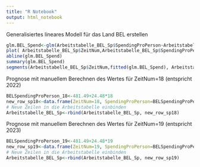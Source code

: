 ```yaml
---
title: "R Notebook"
output: html_notebook
---
```

Generalisiertes lineares Modell für das Land BEL erstellen
```r
glm.BEL_Spend<-glm(Arbeitstabelle_BEL_Sp$SpendingProPerson~Arbeitstabelle_BEL_Sp$ZeitNum)
plot( Arbeitstabelle_BEL_Sp$ZeitNum,Arbeitstabelle_BEL_Sp$SpendingProPerson)
abline(glm.BEL_Spend)
summary(glm.BEL_Spend)
segments(Arbeitstabelle_BEL_Sp$ZeitNum,fitted(glm.BEL_Spend), Arbeitstabelle_BEL_Sp$ZeitNum,Arbeitstabelle_BEL_Sp$SpendingProPerson)
```
Prognose mit manuellem Berechnen des Wertes für ZeitNum=18 (entspricht 2022)
```r
BELSpendingProPerson_18<-481.49+24.48*18
new_row_sp18<-data.frame(ZeitNum=18, SpendingProPerson=BELSpendingProPerson_18)
# Neue Zeilen in die Arbeitstabelle einbinden
Arbeitstabelle_BEL_Sp<-rbind(Arbeitstabelle_BEL_Sp, new_row_sp18)
```
Prognose mit manuellem Berechnen des Wertes für ZeitNum=19 (entspricht 2023)
```r
BELSpendingProPerson_19<-481.49+24.48*19
new_row_sp19<-data.frame(ZeitNum=19, SpendingProPerson=BELSpendingProPerson_19)
# Neue Zeilen in die Arbeitstabelle einbinden
Arbeitstabelle_BEL_Sp<-rbind(Arbeitstabelle_BEL_Sp, new_row_sp19)
```
